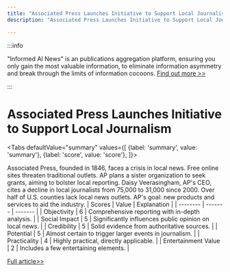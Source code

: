 ```yaml
---
title: "Associated Press Launches Initiative to Support Local Journalism"
description: "Associated Press Launches Initiative to Support Local Journalism"

---
```



:::info

"Informed AI News" is an publications aggregation platform, ensuring you only gain the most valuable information, to eliminate information asymmetry and break through the limits of information cocoons.  [Find out more >>](/)

:::

# Associated Press Launches Initiative to Support Local Journalism


<Tabs
	defaultValue="summary"
	values={[
	{label: 'summary', value: 'summary'},
	{label: 'score', value: 'score'},
]}>
<TabItem value="summary">


Associated Press, founded in 1846, faces a crisis in local news. Free online sites threaten traditional outlets. AP plans a sister organization to seek grants, aiming to bolster local reporting. Daisy Veerasingham, AP's CEO, cites a decline in local journalists from 75,000 to 31,000 since 2000. Over half of U.S. counties lack local news outlets. AP's goal: new products and services to aid the industry.
</TabItem>
<TabItem value="score">
	| Scores     | Value   | Explanation |
	| -------- | ------- | ------- |
	| Objectivity  | 6    | Comprehensive reporting with in-depth analysis.    |
	| Social Impact | 5     | Significantly influences public opinion on local news.    |
	| Credibility    | 5    | Solid evidence from authoritative sources.    |
	| Potential    | 5    | Almost certain to trigger larger events in journalism.    |
	| Practicality    | 4    | Highly practical, directly applicable.    |
	| Entertainment Value    | 2    | Includes a few entertaining elements.    |
</TabItem>
</Tabs>

[Full article>>](https://news.slashdot.org/story/24/06/29/0314230/citing-crisis-in-local-reporting-associated-press-creates-sister-organization-to-seek-grants?utm_source=rss1.0mainlinkanon&utm_medium=feed)
